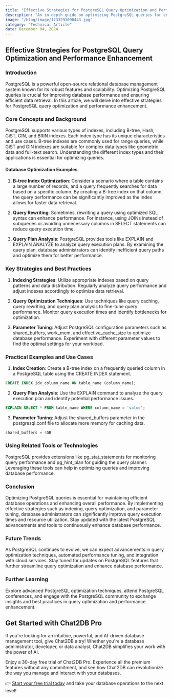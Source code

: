 ```yaml
---
title: "Effective Strategies for PostgreSQL Query Optimization and Performance Enhancement"
description: "An in-depth guide on optimizing PostgreSQL queries for enhanced performance."
image: "/blog/image/1733291098443.jpg"
category: "Technical Article"
date: December 04, 2024
---
```


## Effective Strategies for PostgreSQL Query Optimization and Performance Enhancement

### Introduction
PostgreSQL is a powerful open-source relational database management system known for its robust features and scalability. Optimizing PostgreSQL queries is crucial for improving database performance and ensuring efficient data retrieval. In this article, we will delve into effective strategies for PostgreSQL query optimization and performance enhancement.

### Core Concepts and Background
PostgreSQL supports various types of indexes, including B-tree, Hash, GiST, GIN, and BRIN indexes. Each index type has its unique characteristics and use cases. B-tree indexes are commonly used for range queries, while GiST and GIN indexes are suitable for complex data types like geometric data and full-text search. Understanding the different index types and their applications is essential for optimizing queries.

#### Database Optimization Examples
1. **B-tree Index Optimization**: Consider a scenario where a table contains a large number of records, and a query frequently searches for data based on a specific column. By creating a B-tree index on that column, the query performance can be significantly improved as the index allows for faster data retrieval.

2. **Query Rewriting**: Sometimes, rewriting a query using optimized SQL syntax can enhance performance. For instance, using JOINs instead of subqueries or avoiding unnecessary columns in SELECT statements can reduce query execution time.

3. **Query Plan Analysis**: PostgreSQL provides tools like EXPLAIN and EXPLAIN ANALYZE to analyze query execution plans. By examining the query plan, database administrators can identify inefficient query paths and optimize them for better performance.

### Key Strategies and Best Practices
1. **Indexing Strategies**: Utilize appropriate indexes based on query patterns and data distribution. Regularly analyze query performance and adjust indexes accordingly to optimize data retrieval.

2. **Query Optimization Techniques**: Use techniques like query caching, query rewriting, and query plan analysis to fine-tune query performance. Monitor query execution times and identify bottlenecks for optimization.

3. **Parameter Tuning**: Adjust PostgreSQL configuration parameters such as shared_buffers, work_mem, and effective_cache_size to optimize database performance. Experiment with different parameter values to find the optimal settings for your workload.

### Practical Examples and Use Cases
1. **Index Creation**: Create a B-tree index on a frequently queried column in a PostgreSQL table using the CREATE INDEX statement.

```sql
CREATE INDEX idx_column_name ON table_name (column_name);
```

2. **Query Plan Analysis**: Use the EXPLAIN command to analyze the query execution plan and identify potential performance issues.

```sql
EXPLAIN SELECT * FROM table_name WHERE column_name = 'value';
```

3. **Parameter Tuning**: Adjust the shared_buffers parameter in the postgresql.conf file to allocate more memory for caching data.

```sql
shared_buffers = 4GB
```

### Using Related Tools or Technologies
PostgreSQL provides extensions like pg_stat_statements for monitoring query performance and pg_hint_plan for guiding the query planner. Leveraging these tools can help in optimizing queries and improving database performance.

### Conclusion
Optimizing PostgreSQL queries is essential for maintaining efficient database operations and enhancing overall performance. By implementing effective strategies such as indexing, query optimization, and parameter tuning, database administrators can significantly improve query execution times and resource utilization. Stay updated with the latest PostgreSQL advancements and tools to continuously enhance database performance.

### Future Trends
As PostgreSQL continues to evolve, we can expect advancements in query optimization techniques, automated performance tuning, and integration with cloud services. Stay tuned for updates on PostgreSQL features that further streamline query optimization and enhance database performance.

### Further Learning
Explore advanced PostgreSQL optimization techniques, attend PostgreSQL conferences, and engage with the PostgreSQL community to exchange insights and best practices in query optimization and performance enhancement.

## Get Started with Chat2DB Pro

If you're looking for an intuitive, powerful, and AI-driven database management tool, give Chat2DB a try! Whether you're a database administrator, developer, or data analyst, Chat2DB simplifies your work with the power of AI.

Enjoy a 30-day free trial of Chat2DB Pro. Experience all the premium features without any commitment, and see how Chat2DB can revolutionize the way you manage and interact with your databases.

👉 [Start your free trial today](https://chat2db.ai/pricing) and take your database operations to the next level!
